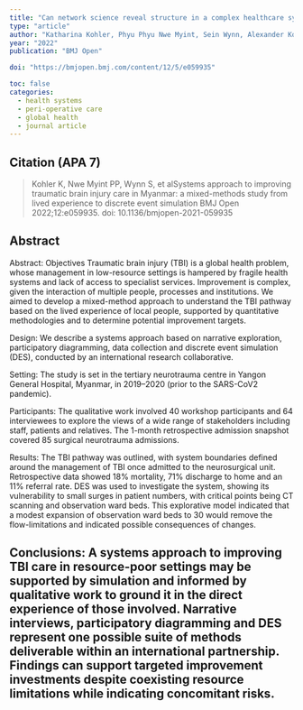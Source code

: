 ```yaml
---
title: "Can network science reveal structure in a complex healthcare system? A network analysis using data from emergency surgical services"
type: "article"
author: "Katharina Kohler, Phyu Phyu Nwe Myint, Sein Wynn, Alexander Komashie, Robyn Winters, Myat Thu, Mu Mu Naing, Thinn Hlaing, Rowan Burnstein, Zaw Wai Soe, John Clarkson, David Menon, Peter John Hutchinson, Tom Bashford "
year: "2022"
publication: "BMJ Open"

doi: "https://bmjopen.bmj.com/content/12/5/e059935"

toc: false
categories:
  - health systems
  - peri-operative care
  - global health
  - journal article
---
```


## Citation (APA 7)

> Kohler K, Nwe Myint PP, Wynn S, et alSystems approach to improving traumatic brain injury care in Myanmar: a mixed-methods study from lived experience to discrete event simulation BMJ Open 2022;12:e059935. doi: 10.1136/bmjopen-2021-059935
 
## Abstract

Abstract: Objectives Traumatic brain injury (TBI) is a global health problem, whose management in low-resource settings is hampered by fragile health systems and lack of access to specialist services. Improvement is complex, given the interaction of multiple people, processes and institutions. We aimed to develop a mixed-method approach to understand the TBI pathway based on the lived experience of local people, supported by quantitative methodologies and to determine potential improvement targets.

Design: We describe a systems approach based on narrative exploration, participatory diagramming, data collection and discrete event simulation (DES), conducted by an international research collaborative.

Setting: The study is set in the tertiary neurotrauma centre in Yangon General Hospital, Myanmar, in 2019–2020 (prior to the SARS-CoV2 pandemic).

Participants: The qualitative work involved 40 workshop participants and 64 interviewees to explore the views of a wide range of stakeholders including staff, patients and relatives. The 1-month retrospective admission snapshot covered 85 surgical neurotrauma admissions.

Results: The TBI pathway was outlined, with system boundaries defined around the management of TBI once admitted to the neurosurgical unit. Retrospective data showed 18% mortality, 71% discharge to home and an 11% referral rate. DES was used to investigate the system, showing its vulnerability to small surges in patient numbers, with critical points being CT scanning and observation ward beds. This explorative model indicated that a modest expansion of observation ward beds to 30 would remove the flow-limitations and indicated possible consequences of changes.

Conclusions: A systems approach to improving TBI care in resource-poor settings may be supported by simulation and informed by qualitative work to ground it in the direct experience of those involved. Narrative interviews, participatory diagramming and DES represent one possible suite of methods deliverable within an international partnership. Findings can support targeted improvement investments despite coexisting resource limitations while indicating concomitant risks.
---
